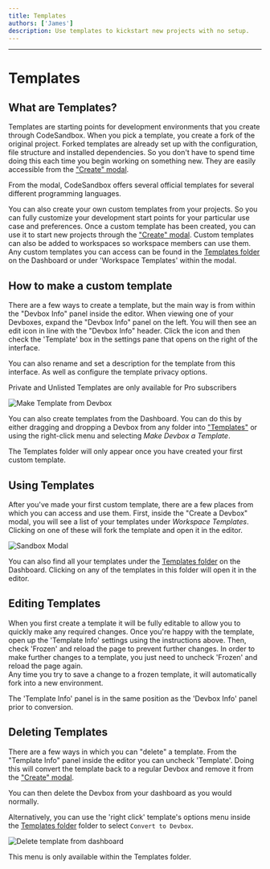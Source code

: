 ```yaml
---
title: Templates
authors: ['James']
description: Use templates to kickstart new projects with no setup.
---
```



---

# Templates

## What are Templates?

Templates are starting points for development environments that you create through CodeSandbox. When you pick a template, you create a fork of the original project. Forked templates are already set up with the
configuration, file structure and installed dependencies. So you don't have to
spend time doing this each time you begin working on something new. They
are easily accessible from the ["Create" modal](https://codesandbox.io/s).

From the modal, CodeSandbox offers several official templates for several different programming languages.

You can also create your own custom templates from your projects. So you can fully customize your development start points for your particular use case and preferences. Once a custom
template has been created, you can use it to start new projects through the ["Create" modal](https://codesandbox.io/s). Custom templates can also be added
to workspaces so workspace members can use them. Any custom templates you can access can be found in the [Templates folder](https://codesandbox.io/dashboard/templates) on the Dashboard or under 'Workspace Templates' within the modal.

## How to make a custom template

There are a few ways to create a template, but the main way is from within the
"Devbox Info" panel inside the editor. When viewing one of your Devboxes,
expand the "Devbox Info" panel on the left. You will then see an edit icon in line with the "Devbox Info" header. Click the icon and then check the 'Template' box in the settings pane that opens on the right of the interface.

<Callout>
You can also rename and set a description for the template from this interface. As well as configure the template privacy options. 

Private and Unlisted Templates are only available for Pro subscribers
</Callout>

![Make Template from Devbox](../images/devbox-info-pane.png)

You can also create templates from the Dashboard. You can do this by either dragging and dropping a Devbox from
any folder into ["Templates"](https://codesandbox.io/dashboard/templates) or using the right-click menu and selecting
_Make Devbox a Template_.

<Callout>
The Templates folder will only appear once you have created your first custom template.
</Callout>

## Using Templates

After you've made your first custom template, there are a few places from which
you can access and use them. First, inside the "Create a Devbox" modal,
you will see a list of your templates under _Workspace Templates_. Clicking on one of
these will fork the template and open it in the editor.

![Sandbox Modal](../images/devbox-template-modal.png)

You can also find all your templates under the [Templates folder](https://codesandbox.io/dashboard/templates) on the
Dashboard. Clicking on any of the templates in this folder will open
it in the editor.

## Editing Templates

When you first create a template it will be fully editable to allow you to quickly make any required changes.
Once you're happy with the template, open up the 'Template Info' settings using the instructions above. 
Then, check 'Frozen' and reload the page to prevent further changes. 
In order to make further changes to a template, you just need to uncheck 'Frozen' and reload the page again.  
Any time you try to save a change to a frozen template, it will automatically fork into a new environment. 

<Callout>
The 'Template Info' panel is in the same position as the 'Devbox Info' panel prior to conversion.
</Callout>

## Deleting Templates

There are a few ways in which you can "delete" a template. From the "Template
Info" panel inside the editor you can uncheck 'Template'. Doing this will convert the template back
to a regular Devbox and remove it from the ["Create" modal](https://codesandbox.io/s).

You can then delete the Devbox from your dashboard as you would normally. 

Alternatively, you can use the 'right click' template's options menu inside the [Templates folder](https://codesandbox.io/dashboard/templates)
folder to select `Convert to Devbox`.

![Delete template from dashboard](../images/devbox-template-menu.png)

<Callout>
This menu is only available within the Templates folder.
</Callout>
